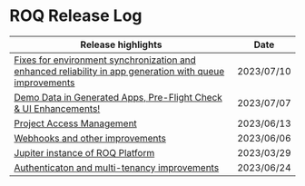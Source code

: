 
# ROQ Release Log

| Release highlights                                                       | Date       |
|--------------------------------------------------------------------------|------------|
| [Fixes for environment synchronization and enhanced reliability in app generation with queue improvements](/release-notes/2023-R013) | 2023/07/10 |     
| [Demo Data in Generated Apps, Pre-Flight Check & UI Enhancements!](/release-notes/2023-R012) | 2023/07/07 |     
| [Project Access Management ](/release-notes/2023-R011)                   | 2023/06/13 |     
| [Webhooks and other improvements ](/release-notes/2023-R003)             | 2023/06/06 |     
| [Jupiter instance of ROQ Platform](/release-notes/2023-R002)             | 2023/03/29 |     
| [Authenticaton and multi-tenancy improvements](/release-notes/2023-R001) | 2023/06/24 |
